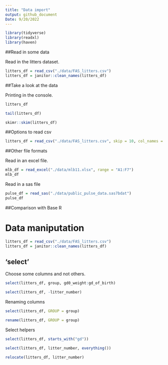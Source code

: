 ```yaml
---
title: "Data import"
output: github_document
Date: 9/20/2022
---
```



```r
library(tidyverse)
library(readxl)
library(haven)
```

##Read in some data

Read in the litters dataset.

```r
litters_df = read_csv("./data/FAS_litters.csv")
litters_df = janitor::clean_names(litters_df)
```

##Take a look at the data

Printing in the console.

```r
litters_df 
```

```r
tail(litters_df) 
```

```r
skimr::skim(litters_df)
```

##Options to read csv

```r
litters_df = read_csv("./data/FAS_litters.csv", skip = 10, col_names = FALSE)
```

##Other file formats

Read in an excel file.

```r
mlb_df = read_excel("./data/mlb11.xlsx", range = "A1:F7")
mlb_df
```

Read in a sas file

```r
pulse_df = read_sas("./data/public_pulse_data.sas7bdat")
pulse_df
```

##Comparison with Base R



# Data maniputation

```r
litters_df = read_csv("./data/FAS_litters.csv")
litters_df = janitor::clean_names(litters_df)
```

## 'select'

Choose some columns and not others.

```r
select(litters_df, group, gd0_weight:gd_of_birth)
```

```r
select(litters_df, -litter_number)
```

Renaming columns

```r
select(litters_df, GROUP = group)
```

```r
rename(litters_df, GROUP = group)
```

Select helpers

```r
select(litters_df, starts_with("gd"))
```

```r
select(litters_df, litter_number, everything())
```

```r
relocate(litters_df, litter_number)
```



